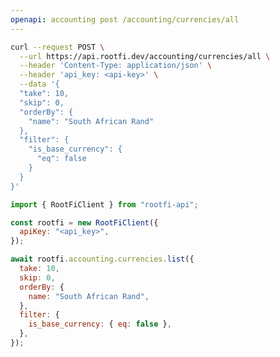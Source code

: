 ```yaml
---
openapi: accounting post /accounting/currencies/all
---
```


<RequestExample>

```bash cURL
curl --request POST \
  --url https://api.rootfi.dev/accounting/currencies/all \
  --header 'Content-Type: application/json' \
  --header 'api_key: <api-key>' \
  --data '{
  "take": 10,
  "skip": 0,
  "orderBy": {
    "name": "South African Rand"
  },
  "filter": {
    "is_base_currency": {
      "eq": false
    }
  }
}'
```

```javascript NodeJS
import { RootFiClient } from "rootfi-api";

const rootfi = new RootFiClient({
  apiKey: "<api_key>",
});

await rootfi.accounting.currencies.list({
  take: 10,
  skip: 0,
  orderBy: {
    name: "South African Rand",
  },
  filter: {
    is_base_currency: { eq: false },
  },
});
```

</RequestExample>
